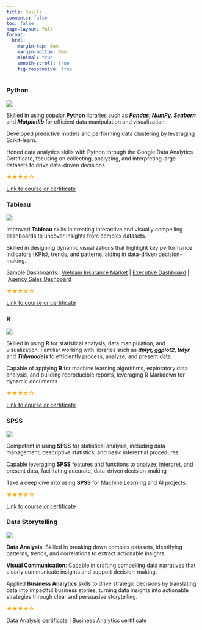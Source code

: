 ```yaml
---
title: Skills
comments: false
toc: false
page-layout: full
format:
  html: 
    margin-top: 0em
    margin-bottom: 0em
    minimal: true
    smooth-scroll: true
    fig-responsive: true
---
```


:::: {.panel-tabset}

### Python

:::: {layout="[ 30, 70 ]"}

::: {#first-column}
![](/assets/img/skills/python.png)

:::

::: {#second-column}

Skilled in using popular **Python** libraries such as ***Pandas, NumPy, Seaborn*** and ***Matplotlib*** for efficient data manipulation and visualization.

Developed predictive models and performing data clustering by leveraging Scikit-learn.

Honed data analytics skills with Python through the Google Data Analytics Certificate, focusing on collecting, analyzing, and interpreting large datasets to drive data-driven decisions.

::: {style="color: orange"}

★★★☆☆
:::

[Link to course or certificate](/assets/certificates/Coursera_GoogleAdvancedDataAnalytics.pdf)
:::

::::

### Tableau

:::: {layout="[ 30, 70 ]"}

::: {#first-column}
![](/assets/img/skills/tableau.png)

:::

::: {#second-column}

Improved **Tableau** skills in creating interactive and visually compelling dashboards to uncover insights from complex datasets.

Skilled in designing dynamic visualizations that highlight key performance indicators (KPIs), trends, and patterns, aiding in data-driven decision-making.

Sample Dashboards:  [Vietnam Insurance Market](https://public.tableau.com/app/profile/tam.pham5379/viz/QuickViewSep2020/QuickViewDB) | [Executive Dashboard](https://public.tableau.com/app/profile/tam.pham5379/viz/EXCO5/Dashboard1) | [Agency Sales Dashboard](https://public.tableau.com/app/profile/tam.pham5379/viz/SalesDashboard_16279817899830/AgencySales)

::: {style="color: orange"}

★★★☆☆ 
:::

[Link to course or certificate](/assets/certificates/CertificateOfCompletion_Improve_Your_Tableau_Skills.pdf)
:::

::::

### R

:::: {layout="[ 30, 70 ]"}

::: {#first-col}
![](/assets/img/skills/r.png)

:::

::: {#second-col}

Skilled in using **R** for statistical analysis, data manipulation, and visualization. Familiar working with libraries such as ***dplyr, ggplot2, tidyr*** and ***Tidymodels*** to efficiently process, analyze, and present data.

Capable of applying **R** for machine learning algorithms, exploratory data analysis, and building reproducible reports, leveraging R Markdown for dynamic documents.

::: {style="color: orange"}

★★★☆☆ 
:::

[Link to course or certificate](/assets/certificates/CertificateOfCompletion_Master_R_for_DataScience.pdf)
:::

::::

### SPSS

:::: {layout="[ 30, 70 ]"}

::: {#first-col}
![](/assets/img/skills/spss.png)

:::

::: {#second-col}

Competent in using **SPSS** for statistical analysis, including data management, descriptive statistics, and basic inferential procedures

Capable leveraging **SPSS** features and functions to analyze, interpret, and present data, facilitating accurate, data-driven decision-making

Take a deep dive into using **SPSS** for Machine Learning and AI projects.

::: {style="color: orange"}
★★★☆☆ 
:::

[Link to course or certificate](/assets/certificates/CertificateOfCompletion_Develop_Your_SPSS_Skills.pdf)
:::

::::

### Data Storytelling

:::: {layout="[ 30, 70 ]"}

::: {#first-col}
![](/assets/img/skills/storytelling.png)

:::

::: {#second-col}

**Data Analysis**: Skilled in breaking down complex datasets, identifying patterns, trends, and correlations to extract actionable insights.

**Visual Communication**: Capable in crafting compelling data narratives that clearly communicate insights and support decision-making.

Applied **Business Analytics** skills to drive strategic decisions by translating data into impactful business stories, turning data insights into actionable strategies through clear and persuasive storytelling.

::: {style="color: orange"}
★★★☆☆ 
:::

[Data Analysis certificate](/assets/certificates/CertificateOfCompletion_Become_a_Data_Analyst.pdf) | [Business Analytics certificate](/assets/certificates/CertificateOfCompletion_Advance_Your_Business_Analytics_Skills.pdf)
:::

::::




::::
